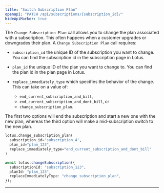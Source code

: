 ```yaml
---
title: "Switch Subscription Plan"
openapi: "PATCH /api/subscriptions/{subscription_id}/"
hideApiMarker: true
---
```


The `Change Subscription Plan` call allows you to change the plan associated with a subscription. This often happens when a customer upgrades or downgrades their plan. A `Change Subscription Plan` call requires:

- `subscription_id` the unique ID of the subscription you want to change. You can find the subscription id in the subscription page in Lotus.

- `plan_id` the unique ID of the plan you want to change to. You can find the plan id in the plan page in Lotus.

- `replace_immediately_type` which specifies the behavior of the change. This can take on a value of:
  - `end_current_subscription_and_bill`,
  - `end_current_subscription_and_dont_bill`, or
  - `change_subscription_plan`.

The first two options will end the subscription and start a new one with the new plan, whereas the third option will make a mid-subscription switch to the new plan.

<CodeGroup>

```py Python
lotus.change_subscription_plan(
  subscription_id='subscription_4',
  plan_id="plan_123",
  replace_immediately_type="end_current_subscription_and_dont_bill"
)
```

```ts Typescript
await lotus.changeSubscription({
  subscriptionId: "subscription_123",
  planId: "plan_123",
  replaceImmediatelyType: "change_subscription_plan",
});
```

</CodeGroup>

---
